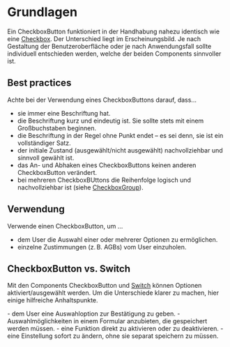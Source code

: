 # Grundlagen

Ein CheckboxButton funktioniert in der Handhabung nahezu identisch wie eine
[Checkbox](/03-components/form-controls/checkbox/overview). Der Unterschied liegt im
Erscheinungsbild. Je nach Gestaltung der Benutzeroberfläche oder je nach
Anwendungsfall sollte individuell entschieden werden, welche der beiden
Components sinnvoller ist.

## Best practices

Achte bei der Verwendung eines CheckboxButtons darauf, dass...

- sie immer eine Beschriftung hat.
- die Beschriftung kurz und eindeutig ist. Sie sollte stets mit einem
  Großbuchstaben beginnen.
- die Beschriftung in der Regel ohne Punkt endet – es sei denn, sie ist ein
  vollständiger Satz.
- der initiale Zustand (ausgewählt/nicht ausgewählt) nachvollziehbar und
  sinnvoll gewählt ist.
- das An- und Abhaken eines CheckboxButtons keinen anderen CheckboxButton
  verändert.
- bei mehreren CheckboxBUttons die Reihenfolge logisch und nachvollziehbar ist
  (siehe [CheckboxGroup](/03-components/form-controls/checkbox-group/overview)).

## Verwendung

Verwende einen CheckboxButton, um ...

- dem User die Auswahl einer oder mehrerer Optionen zu ermöglichen.
- einzelne Zustimmungen (z. B. AGBs) vom User einzuholen.

## CheckboxButton vs. Switch

Mit den Components CheckboxButton und
[Switch](/03-components/form-controls/switch/overview) können Optionen
aktiviert/ausgewählt werden. Um die Unterschiede klarer zu machen, hier einige
hilfreiche Anhaltspunkte.

<DoAndDont>
  <Plain heading="Verwende einen CheckboxButton, um z. B. ...">
    - dem User eine Auswahloption zur Bestätigung zu geben.
    - Auswahlmöglichkeiten in einem Formular anzubieten, die gespeichert werden müssen.

  </Plain>

  <Plain heading="Verwende einen Switch, um z. B. ...">
    - eine Funktion direkt zu aktivieren oder zu deaktivieren.
    - eine Einstellung sofort zu ändern, ohne sie separat speichern zu müssen.

  </Plain>
</DoAndDont>
